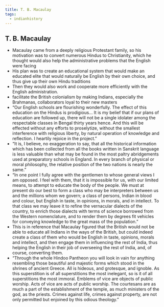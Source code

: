 ```yaml
---
title: T. B. Macaulay
tags:
  - indianhistory
---
```



## T. B. Macaulay
  - Macaulay came from a deeply religious Protestant family, so his motivation was to convert numerous Hindus to Christianity, which he thought would also help the administrative problems that the English were facing
  - His plan was to create an educational system that would make an educated elite that would naturally be English by their own choice, and thus give up their own Hindu traditions
  - Then they would also work and cooperate more efficiently with the English administration.
  - facilitate the British colonialism by making Indians, especially the Brahmanas, collaborators loyal to their new masters
  - "Our English schools are flourishing wonderfully. The effect of this education on the Hindus is prodigious... It is my belief that if our plans of education are followed up, there will not be a single idolater among the respectable classes in Bengal thirty years hence. And this will be effected without any efforts to proselytize, without the smallest interference with religious liberty, by natural operation of knowledge and reflection. I heartily rejoice in the project."
  - "It is, I believe, no exaggeration to say, that all the historical information which has been collected from all the books written in Sanskrit language is less valuable than what may be found in the most paltry abridgements used at preparatory schools in England. In every branch of physical or moral philosophy, the relative position of the two nations is nearly the same."
  - "In one point I fully agree with the gentlemen to whose general views I am opposed. I feel with them, that it is impossible for us, with our limited means, to attempt to educate the body of the people. We must at present do our best to form a class who may be interpreters between us and the millions whom we govern; a class of persons, Indian in blood and colour, but English in taste, in opinions, in morals, and in intellect. To that class we may leave it to refine the vernacular dialects of the country, to enrich those dialects with terms of science borrowed from the Western nomenclature, and to render them by degrees fit vehicles for conveying knowledge to the great mass of the population."
  - This is in reference that Macaulay figured that the British would not be able to educate all Indians in the ways of the British, but could indeed create a class of them who would be English in taste, opinions, morals and intellect, and then engage them in influencing the rest of India, thus helping the English in their job of overseeing the rest of India, and, of course, converting them.
  - "Through the whole Hindoo Pantheon you will look in vain for anything resembling those beautiful and majestic forms which stood in the shrines of ancient Greece. All is hideous, and grotesque, and ignoble. As this superstition is of all superstitions the most inelegant, so is it of all superstitions the most immoral. Emblems of vice are objects of public worship. Acts of vice are acts of public worship. The courtesans are as much a part of the establishment of the temple, as much ministers of the god, as the priests. Crimes against life, crimes against property, are not only permitted but enjoined by this odious theology."
